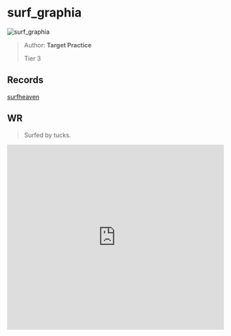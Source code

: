 
# surf_graphia

![surf_graphia](https://raw.githubusercontent.com/Sayt123/SurfMapPics/Maps-and-bonuses/csgo/surf_graphia.jpg)

> Author: **Target Practice**
>
> Tier 3

## Records

[surfheaven](https://surfheaven.eu/map/surf_graphia)

## WR

> Surfed by tucks.

<iframe
width="100%"
height="430"
src="https://www.youtube.com/embed/MX7qJu_fydg"
frameborder="0"
allow="accelerometer; autoplay; clipboard-write; encrypted-media; gyroscope; picture-in-picture"
allowFullScreen
/>

```md

[Surf Timer] - tucks finished in 00:40:66 (WR -00:00:34)
[Surf Timer] - tucks beat the map record! Rank: 1/4382

Previous WR holder: sinsa


```
                